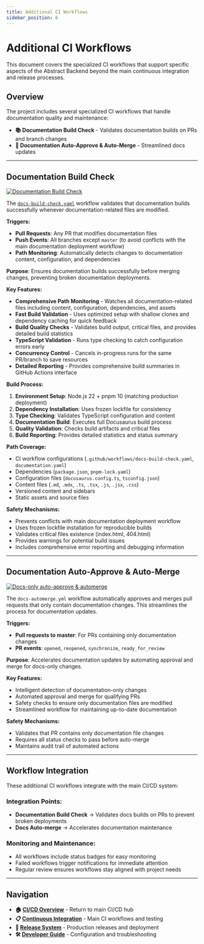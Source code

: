 ```yaml
---
title: Additional CI Workflows
sidebar_position: 6
---
```


# Additional CI Workflows

This document covers the specialized CI workflows that support specific aspects of the Abstract Backend beyond the main continuous integration and release processes.

## Overview

The project includes several specialized CI workflows that handle documentation quality and maintenance:

- **📚 Documentation Build Check** - Validates documentation builds on PRs and branch changes
- **🤖 Documentation Auto-Approve & Auto-Merge** - Streamlined docs updates

---

## Documentation Build Check

[![Documentation Build Check](https://github.com/Chisanan232/abstract-backend/actions/workflows/docs-build-check.yaml/badge.svg)](https://github.com/Chisanan232/abstract-backend/actions/workflows/docs-build-check.yaml)

The [`docs-build-check.yaml`](https://github.com/Chisanan232/abstract-backend/blob/master/.github/workflows/docs-build-check.yaml) workflow validates that documentation builds successfully whenever documentation-related files are modified.

**Triggers:**
- **Pull Requests**: Any PR that modifies documentation files
- **Push Events**: All branches except `master` (to avoid conflicts with the main documentation deployment workflow)
- **Path Monitoring**: Automatically detects changes to documentation content, configuration, and dependencies

**Purpose**: Ensures documentation builds successfully before merging changes, preventing broken documentation deployments.

**Key Features:**
- **Comprehensive Path Monitoring** - Watches all documentation-related files including content, configuration, dependencies, and assets
- **Fast Build Validation** - Uses optimized setup with shallow clones and dependency caching for quick feedback
- **Build Quality Checks** - Validates build output, critical files, and provides detailed build statistics
- **TypeScript Validation** - Runs type checking to catch configuration errors early
- **Concurrency Control** - Cancels in-progress runs for the same PR/branch to save resources
- **Detailed Reporting** - Provides comprehensive build summaries in GitHub Actions interface

**Build Process:**
1. **Environment Setup**: Node.js 22 + pnpm 10 (matching production deployment)
2. **Dependency Installation**: Uses frozen lockfile for consistency
3. **Type Checking**: Validates TypeScript configuration and content
4. **Documentation Build**: Executes full Docusaurus build process
5. **Quality Validation**: Checks build artifacts and critical files
6. **Build Reporting**: Provides detailed statistics and status summary

**Path Coverage:**
- CI workflow configurations (`.github/workflows/docs-build-check.yaml`, `documentation.yaml`)
- Dependencies (`package.json`, `pnpm-lock.yaml`)
- Configuration files (`docusaurus.config.ts`, `tsconfig.json`)
- Content files (`.md`, `.mdx`, `.ts`, `.tsx`, `.js`, `.jsx`, `.css`)
- Versioned content and sidebars
- Static assets and source files

**Safety Mechanisms:**
- Prevents conflicts with main documentation deployment workflow
- Uses frozen lockfile installation for reproducible builds
- Validates critical files existence (index.html, 404.html)
- Provides warnings for potential build issues
- Includes comprehensive error reporting and debugging information

---

## Documentation Auto-Approve & Auto-Merge

[![Docs-only auto-approve & automerge](https://github.com/Chisanan232/abstract-backend/actions/workflows/docs-automerge.yml/badge.svg)](https://github.com/Chisanan232/abstract-backend/actions/workflows/docs-automerge.yml)

The `docs-automerge.yml` workflow automatically approves and merges pull requests that only contain documentation changes. This streamlines the process for documentation updates.

**Triggers:**
- **Pull requests to master**: For PRs containing only documentation changes
- **PR events**: `opened`, `reopened`, `synchronize`, `ready_for_review`

**Purpose**: Accelerates documentation updates by automating approval and merge for docs-only changes.

**Key Features:**
- Intelligent detection of documentation-only changes
- Automated approval and merge for qualifying PRs
- Safety checks to ensure only documentation files are modified
- Streamlined workflow for maintaining up-to-date documentation

**Safety Mechanisms:**
- Validates that PR contains only documentation file changes
- Requires all status checks to pass before auto-merge
- Maintains audit trail of automated actions

---

## Workflow Integration

These additional CI workflows integrate with the main CI/CD system:

### **Integration Points:**
- **Documentation Build Check** → Validates docs builds on PRs to prevent broken deployments
- **Docs Auto-merge** → Accelerates documentation maintenance

### **Monitoring and Maintenance:**
- All workflows include status badges for easy monitoring
- Failed workflows trigger notifications for immediate attention
- Regular review ensures workflows stay aligned with project needs

---

## Navigation

- **🏠 [CI/CD Overview](./index.mdx)** - Return to main CI/CD hub
- **📋 [Continuous Integration](./continuous-integration.mdx)** - Main CI workflows and testing
- **🔄 [Release System](./release-system.mdx)** - Production releases and deployment
- **🛠️ [Developer Guide](./developer-guide.mdx)** - Configuration and troubleshooting
